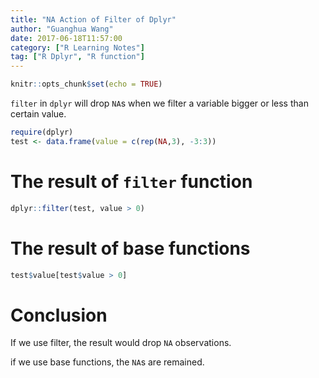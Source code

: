 ```yaml
---
title: "NA Action of Filter of Dplyr"
author: "Guanghua Wang"
date: 2017-06-18T11:57:00
category: ["R Learning Notes"]
tag: ["R Dplyr", "R function"]
---
```


```r
knitr::opts_chunk$set(echo = TRUE)
```

`filter` in `dplyr` will drop `NA`s when we filter a variable bigger or less than certain value.

```r
require(dplyr)
test <- data.frame(value = c(rep(NA,3), -3:3))
```

# The result of `filter` function
```r
dplyr::filter(test, value > 0)
```

# The result of base functions
```r
test$value[test$value > 0]
```

# Conclusion

If we use filter, the result would drop `NA` observations.

if we use base functions, the `NA`s are remained.